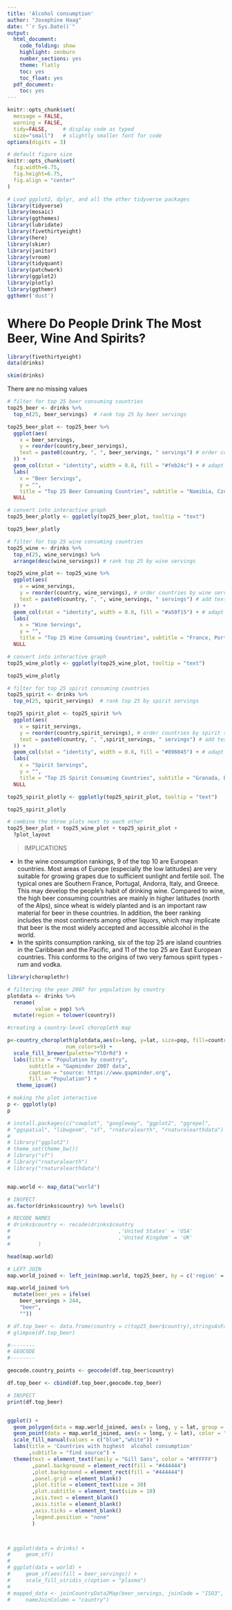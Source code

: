 ```yaml
---
title: 'Alcohol consumption'
author: "Josephine Haag"
date: "`r Sys.Date()`"
output:
  html_document:
    code_folding: show
    highlight: zenburn
    number_sections: yes
    theme: flatly
    toc: yes
    toc_float: yes
  pdf_document:
    toc: yes
---
```



```r
knitr::opts_chunk$set(
  message = FALSE, 
  warning = FALSE, 
  tidy=FALSE,     # display code as typed
  size="small")   # slightly smaller font for code
options(digits = 3)

# default figure size
knitr::opts_chunk$set(
  fig.width=6.75, 
  fig.height=6.75,
  fig.align = "center"
)
```


```r
# Load ggplot2, dplyr, and all the other tidyverse packages
library(tidyverse)  
library(mosaic)
library(ggthemes)
library(lubridate)
library(fivethirtyeight)
library(here)
library(skimr)
library(janitor)
library(vroom)
library(tidyquant)
library(patchwork)
library(ggplot2)
library(plotly)
library(ggthemr)
ggthemr('dust')
```



# Where Do People Drink The Most Beer, Wine And Spirits?
```r
library(fivethirtyeight)
data(drinks)

```



```r
skim(drinks)
```

There are no missing values

```r
# filter for top 25 beer consuming countries
top25_beer <- drinks %>% 
  top_n(25, beer_servings)  # rank top 25 by beer servings

top25_beer_plot <- top25_beer %>%
  ggplot(aes(
    x = beer_servings,
    y = reorder(country,beer_servings),
    text = paste0(country, ", ", beer_servings, " servings") # order countries by beer servings
  )) +
  geom_col(stat = "identity", width = 0.8, fill = "#feb24c") + # adapt bars and set a color to beer
  labs(
    x = "Beer Servings", 
    y = "", 
    title = "Top 25 Beer Consuming Countries", subtitle = "Namibia, Czech Republic, & Gabon drink most beer", caption = "Source: World Health Organization (GISAH), 2010") + # add labels to axis and title
  NULL

# convert into interactive graph
top25_beer_plotly <- ggplotly(top25_beer_plot, tooltip = "text")

top25_beer_plotly

```


```r
# filter for top 25 wine consuming countries
top25_wine <- drinks %>% 
  top_n(25, wine_servings) %>%
  arrange(desc(wine_servings)) # rank top 25 by wine servings

top25_wine_plot <- top25_wine %>%
  ggplot(aes(
    x = wine_servings,
    y = reorder(country, wine_servings), # order countries by wine servings
    text = paste0(country, ", ", wine_servings, " servings") # add text for ggplotly
  )) +
  geom_col(stat = "identity", width = 0.8, fill = "#a50f15") + # adapt bars and set a color to (red) wine
  labs(
    x = "Wine Servings", 
    y = "", 
    title = "Top 25 Wine Consuming Countries", subtitle = "France, Portugal, and Andorra drink most wine", caption = "Source: World Health Organization (GISAH), 2010") + # add labels to axis and title
  NULL

# convert into interactive graph
top25_wine_plotly <- ggplotly(top25_wine_plot, tooltip = "text")

top25_wine_plotly

```

```r
# filter for top 25 spirit consuming countries
top25_spirit <- drinks %>% 
  top_n(25, spirit_servings)  # rank top 25 by spirit servings

top25_spirit_plot <- top25_spirit %>%
  ggplot(aes(
    x = spirit_servings,
    y = reorder(country,spirit_servings), # order countries by spirit servings
    text = paste0(country, ", ",spirit_servings, " servings") # add text for ggplotly
  )) +
  geom_col(stat = "identity", width = 0.8, fill = "#896045") + # adapt bars and set a color to spirit (rum)
  labs(
    x = "Spirit Servings", 
    y = "", 
    title = "Top 25 Spirit Consuming Countries", subtitle = "Granada, Belarus, and Russia drink most spirit", caption = "Source: World Health Organization (GISAH), 2010") + # add labels to axis and title
  NULL

top25_spirit_plotly <- ggplotly(top25_spirit_plot, tooltip = "text")

top25_spirit_plotly
```

```r
# combine the three plots next to each other
top25_beer_plot + top25_wine_plot + top25_spirit_plot + 
  ?plot_layout
```



> IMPLICATIONS

- In the wine consumption rankings, 9 of the top 10 are European countries. Most areas of Europe (especially the low latitudes) are very suitable for growing grapes due to sufficient sunlight and fertile soil. The typical ones are Southern France, Portugal, Andorra, Italy, and Greece. This may develop the people's habit of drinking wine. Compared to wine, the high beer consuming countries are mainly in higher latitudes (north of the Alps), since wheat is widely planted and is an important raw material for beer in these countries. In addition, the beer ranking includes the most continents among other liquors, which may implicate that beer is the most widely accepted and accessible alcohol in the world.
- In the spirits consumption ranking, six of the top 25 are island countries in the Caribbean and the Pacific, and 11 of the top 25 are East European countries. This conforms to the origins of two very famous spirit types - rum and vodka.
```r

library(choroplethr)

# filtering the year 2007 for population by country
plotdata <- drinks %>%
  rename(
         value = pop) %>%
  mutate(region = tolower(country)) 

#creating a country-level choropleth map

p<-country_choropleth(plotdata,aes(x=long, y=lat, size=pop, fill=country),
                   num_colors=9) +
  scale_fill_brewer(palette="YlOrRd") +
  labs(title = "Population by country",
       subtitle = "Gapminder 2007 data",
       caption = "source: https://www.gapminder.org",
       fill = "Population") +
   theme_ipsum()

# making the plot interactive 
p <- ggplotly(p)
p
```


```r
# install.packages(c("cowplot", "googleway", "ggplot2", "ggrepel",
# "ggspatial", "libwgeom", "sf", "rnaturalearth", "rnaturalearthdata")
#
# library("ggplot2")
# theme_set(theme_bw())
# library("sf")
# library("rnaturalearth")
# library("rnaturalearthdata")


map.world <- map_data("world")

# INSPECT
as.factor(drinks$country) %>% levels()

# RECODE NAMES
# drinks$country <- recode(drinks$country
#                                   ,'United States' = 'USA'
#                                   ,'United Kingdom' = 'UK'
#         )

head(map.world)

# LEFT JOIN
map.world_joined <- left_join(map.world, top25_beer, by = c('region' = 'country'))

map.world_joined %>% 
  mutate(beer_yes = ifelse(
    beer_servings > 244, 
    "beer", 
    ""))

# df.top_beer <- data.frame(country = c(top25_beer$country),stringsAsFactors = F)
# glimpse(df.top_beer)

#--------
# GEOCODE
#--------

geocode.country_points <- geocode(df.top_beer$country)

df.top_beer <- cbind(df.top_beer,geocode.top_beer)

# INSPECT
print(df.top_beer)


ggplot() +
  geom_polygon(data = map.world_joined, aes(x = long, y = lat, group = group, fill = "beer_yes")) +
  geom_point(data = map.world_joined, aes(x = long, y = lat), color = "red") +
  scale_fill_manual(values = c("blue","white")) +
  labs(title = 'Countries with highest  alcohol consumption'
       ,subtitle = "find source") +
  theme(text = element_text(family = "Gill Sans", color = "#FFFFFF")
        ,panel.background = element_rect(fill = "#444444")
        ,plot.background = element_rect(fill = "#444444")
        ,panel.grid = element_blank()
        ,plot.title = element_text(size = 30)
        ,plot.subtitle = element_text(size = 10)
        ,axis.text = element_blank()
        ,axis.title = element_blank()
        ,axis.ticks = element_blank()
        ,legend.position = "none"
        )



# ggplot(data = drinks) +
#     geom_sf()
#
# ggplot(data = world) +
#     geom_sf(aes(fill = beer_servings)) +
#     scale_fill_viridis_c(option = "plasma")
#
# mapped_data <- joinCountryData2Map(beer_servings, joinCode = "ISO3",
#     nameJoinColumn = "country")
```



